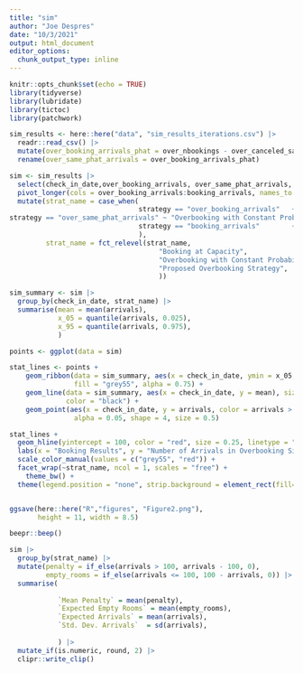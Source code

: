 ```yaml
---
title: "sim"
author: "Joe Despres"
date: "10/3/2021"
output: html_document
editor_options: 
  chunk_output_type: inline
---
```


```r
knitr::opts_chunk$set(echo = TRUE)
library(tidyverse)
library(lubridate)
library(tictoc)
library(patchwork)
```


```r
sim_results <- here::here("data", "sim_results_iterations.csv") |> 
  readr::read_csv() |>
  mutate(over_booking_arrivals_phat = over_nbookings - over_canceled_same_p) |>
  rename(over_same_phat_arrivals = over_booking_arrivals_phat)
```


```r
sim <- sim_results |>
  select(check_in_date,over_booking_arrivals, over_same_phat_arrivals, booking_arrivals) |>
  pivot_longer(cols = over_booking_arrivals:booking_arrivals, names_to = "strategy", values_to = "arrivals") |>
  mutate(strat_name = case_when(
                                strategy == "over_booking_arrivals"   ~ "Proposed Overbooking Strategy",
strategy == "over_same_phat_arrivals" ~ "Overbooking with Constant Probability of Arrival P = 0.64",
                                strategy == "booking_arrivals"        ~ "Booking at Capacity",
                                ),
         strat_name = fct_relevel(strat_name,
                                     "Booking at Capacity",
                                     "Overbooking with Constant Probability of Arrival P = 0.64",
                                     "Proposed Overbooking Strategy",
                                     ))
```

```r
sim_summary <- sim |>
  group_by(check_in_date, strat_name) |>
  summarise(mean = mean(arrivals),
            x_05 = quantile(arrivals, 0.025),
            x_95 = quantile(arrivals, 0.975),
            )
```


```r
points <- ggplot(data = sim) 
```

```r
stat_lines <- points + 
    geom_ribbon(data = sim_summary, aes(x = check_in_date, ymin = x_05, ymax = x_95), 
                fill = "grey55", alpha = 0.75) + 
    geom_line(data = sim_summary, aes(x = check_in_date, y = mean), size = 0.5,
              color = "black") +
    geom_point(aes(x = check_in_date, y = arrivals, color = arrivals > 100), 
                alpha = 0.05, shape = 4, size = 0.5) 
```

```r
stat_lines +
  geom_hline(yintercept = 100, color = "red", size = 0.25, linetype = "dashed") + 
  labs(x = "Booking Results", y = "Number of Arrivals in Overbooking Simulation") + 
  scale_color_manual(values = c("grey55", "red")) + 
  facet_wrap(~strat_name, ncol = 1, scales = "free") + 
    theme_bw() +
  theme(legend.position = "none", strip.background = element_rect(fill="white")) 


ggsave(here::here("R","figures", "Figure2.png"),
       height = 11, width = 8.5)

beepr::beep()
```

```r
sim |>
  group_by(strat_name) |>
  mutate(penalty = if_else(arrivals > 100, arrivals - 100, 0),
         empty_rooms = if_else(arrivals <= 100, 100 - arrivals, 0)) |>
  summarise(
            
            `Mean Penalty` = mean(penalty),
            `Expected Empty Rooms` = mean(empty_rooms),
            `Expected Arrivals` = mean(arrivals), 
            `Std. Dev. Arrivals`  = sd(arrivals),
            
            ) |>
  mutate_if(is.numeric, round, 2) |>
  clipr::write_clip()
```



